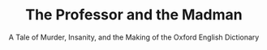 ---
title: "The Professor and the Madman"
subtitle: "A Tale of Murder, Insanity, and the Making of the Oxford English Dictionary"
creator: "Simon Winchester"
categories: ["cds"]
featuredImage: "../src/assets/images/item/cds/DSC02978.png"
views: ["../src/assets/images/item/cds/DSC02978.png"]
nextItem: []
---